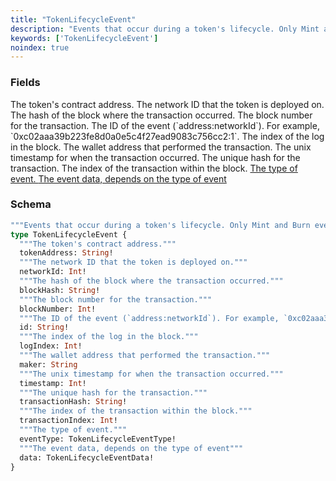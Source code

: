 ```yaml
---
title: "TokenLifecycleEvent"
description: "Events that occur during a token's lifecycle. Only Mint and Burn events right now."
keywords: ['TokenLifecycleEvent']
noindex: true
---
```


### Fields

<ResponseField name="tokenAddress" type="String!" required>
  The token's contract address.
</ResponseField>

<ResponseField name="networkId" type="Int!" required>
  The network ID that the token is deployed on.
</ResponseField>

<ResponseField name="blockHash" type="String!" required>
  The hash of the block where the transaction occurred.
</ResponseField>

<ResponseField name="blockNumber" type="Int!" required>
  The block number for the transaction.
</ResponseField>

<ResponseField name="id" type="String!" required>
  The ID of the event (`address:networkId`). For example, `0xc02aaa39b223fe8d0a0e5c4f27ead9083c756cc2:1`.
</ResponseField>

<ResponseField name="logIndex" type="Int!" required>
  The index of the log in the block.
</ResponseField>

<ResponseField name="maker" type="String">
  The wallet address that performed the transaction.
</ResponseField>

<ResponseField name="timestamp" type="Int!" required>
  The unix timestamp for when the transaction occurred.
</ResponseField>

<ResponseField name="transactionHash" type="String!" required>
  The unique hash for the transaction.
</ResponseField>

<ResponseField name="transactionIndex" type="Int!" required>
  The index of the transaction within the block.
</ResponseField>

<a href="/api-reference/types/tokenlifecycleeventtype">
  <ResponseField name="eventType" type="TokenLifecycleEventType!" required>
    The type of event.
  </ResponseField>
</a>

<a href="/api-reference/types/tokenlifecycleeventdata">
  <ResponseField name="data" type="TokenLifecycleEventData!" required>
    The event data, depends on the type of event
  </ResponseField>
</a>

### Schema


```graphql 
"""Events that occur during a token's lifecycle. Only Mint and Burn events right now."""
type TokenLifecycleEvent {
  """The token's contract address."""
  tokenAddress: String!
  """The network ID that the token is deployed on."""
  networkId: Int!
  """The hash of the block where the transaction occurred."""
  blockHash: String!
  """The block number for the transaction."""
  blockNumber: Int!
  """The ID of the event (`address:networkId`). For example, `0xc02aaa39b223fe8d0a0e5c4f27ead9083c756cc2:1`."""
  id: String!
  """The index of the log in the block."""
  logIndex: Int!
  """The wallet address that performed the transaction."""
  maker: String
  """The unix timestamp for when the transaction occurred."""
  timestamp: Int!
  """The unique hash for the transaction."""
  transactionHash: String!
  """The index of the transaction within the block."""
  transactionIndex: Int!
  """The type of event."""
  eventType: TokenLifecycleEventType!
  """The event data, depends on the type of event"""
  data: TokenLifecycleEventData!
}
```
